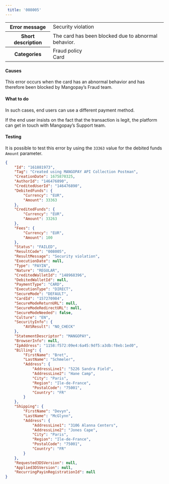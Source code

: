 ---  
 title: '008005'  
---  
  
<table>
    <tbody>
        <tr>
            <th class="header"><strong>Error message</strong></th>
            <td class="table-content">Security violation</td>
        </tr>
        <tr>
            <th class="header"><strong>Short description</strong></th>
            <td class="table-content">The card has been blocked due to abnormal behavior.</td>
        </tr>
        <tr>
            <th class="header"><strong>Categories</strong></th>
            <td class="table-content">  
<div class="label">Fraud policy</div>  
<div class="label">Card</div>
</td>
        </tr>
    </tbody>
</table>  

#### Causes  

This error occurs when the card has an abnormal behavior and has therefore been blocked by Mangopay’s Fraud team.  

#### What to do  

In such cases, end users can use a different payment method.  

If the end user insists on the fact that the transaction is legit, the platform can get in touch with Mangopay’s Support team.  

#### Testing  

It is possible to test this error by using the `33363` value for the debited funds `Amount` parameter.  
```json API Response
{
    "Id": "161881973",
    "Tag": "Created using MANGOPAY API Collection Postman",
    "CreationDate": 1675870325,
    "AuthorId": "146476890",
    "CreditedUserId": "146476890",
    "DebitedFunds": {
        "Currency": "EUR",
        "Amount": 33363
    },
    "CreditedFunds": {
        "Currency": "EUR",
        "Amount": 33263
    },
    "Fees": {
        "Currency": "EUR",
        "Amount": 100
    },
    "Status": "FAILED",
    "ResultCode": "008005",
    "ResultMessage": "Security violation",
    "ExecutionDate": null,
    "Type": "PAYIN",
    "Nature": "REGULAR",
    "CreditedWalletId": "148968396",
    "DebitedWalletId": null,
    "PaymentType": "CARD",
    "ExecutionType": "DIRECT",
    "SecureMode": "DEFAULT",
    "CardId": "157270984",
    "SecureModeReturnURL": null,
    "SecureModeRedirectURL": null,
    "SecureModeNeeded": false,
    "Culture": "EN",
    "SecurityInfo": {
        "AVSResult": "NO_CHECK"
    },
    "StatementDescriptor": "MANGOPAY",
    "BrowserInfo": null,
    "IpAddress": "1158:f572:09e4:6a45:9df5:a3db:f8eb:1ed0",
    "Billing": {
        "FirstName": "Bret",
        "LastName": "Schmeler",
        "Address": {
            "AddressLine1": "5226 Sandra Field",
            "AddressLine2": "Hane Camp",
            "City": "Paris",
            "Region": "Ile-de-France",
            "PostalCode": "75001",
            "Country": "FR"
        }
    },
    "Shipping": {
        "FirstName": "Devyn",
        "LastName": "McGlynn",
        "Address": {
            "AddressLine1": "3106 Alanna Centers",
            "AddressLine2": "Jones Cape",
            "City": "Paris",
            "Region": "Ile-de-France",
            "PostalCode": "75001",
            "Country": "FR"
        }
    },
    "Requested3DSVersion": null,
    "Applied3DSVersion": null,
    "RecurringPayinRegistrationId": null
}
```